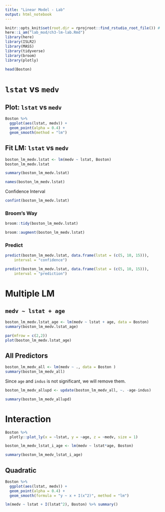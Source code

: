 ```yaml
---
title: "Linear Model - Lab"
output: html_notebook
---
```


```r
knitr::opts_knit$set(root.dir = rprojroot::find_rstudio_root_file()) # Set WD to Root
here::i_am("lab_mod/ch3-lm-lab.Rmd")
library(here)
library(ISLR2)
library(MASS)
library(tidyverse)
library(broom)
library(plotly)
```

```r
head(Boston)
```

# `lstat` vs `medv`

## Plot: `lstat` vs `medv`


```r
Boston %>% 
  ggplot(aes(lstat, medv)) +
  geom_point(alpha = 0.4) +
  geom_smooth(method = "lm")
```

## Fit LM: `lstat` vs `medv`

```r
boston_lm_medv.lstat <- lm(medv ~ lstat, Boston)
boston_lm_medv.lstat
```

```r
summary(boston_lm_medv.lstat)
```
```r
names(boston_lm_medv.lstat)
```

Confidence Interval

```r
confint(boston_lm_medv.lstat)
```

### Broom's Way

```r
broom::tidy(boston_lm_medv.lstat)
```

```r
broom::augment(boston_lm_medv.lstat)
```

### Predict

```r
predict(boston_lm_medv.lstat, data.frame(lstat = (c(5, 10, 15))),
    interval = "confidence")
```

```r
predict(boston_lm_medv.lstat, data.frame(lstat = (c(5, 10, 15))),
    interval = "prediction")
```


# Multiple LM

## `medv ~ lstat + age`

```r
boston_lm_medv.lstat_age <- lm(medv ~ lstat + age, data = Boston)
summary(boston_lm_medv.lstat_age)
```

```r
par(mfrow = c(2,2))
plot(boston_lm_medv.lstat_age)
```
## All Predictors

```r
boston_lm_medv_all <- lm(medv ~ ., data = Boston )
summary(boston_lm_medv_all)
```
Since `age` and `indus` is not significant, we will remove them.

```r
boston_lm_medv_allupd <- update(boston_lm_medv_all, ~. -age-indus)

summary(boston_lm_medv_allupd)
```

# Interaction


```r
Boston %>% 
  plotly::plot_ly(x = ~lstat, y = ~age, z = ~medv, size = 1)
```


```r
boston_lm_medv_lstat_i_age <- lm(medv ~ lstat*age, Boston)

summary(boston_lm_medv_lstat_i_age)
```

## Quadratic

```r
Boston %>% 
  ggplot(aes(lstat, medv)) +
  geom_point(alpha = 0.4) + 
  geom_smooth(formula = "y ~ x + I(x^2)", method = "lm")
```


```r
lm(medv ~ lstat + I(lstat^2), Boston) %>% summary()
```

